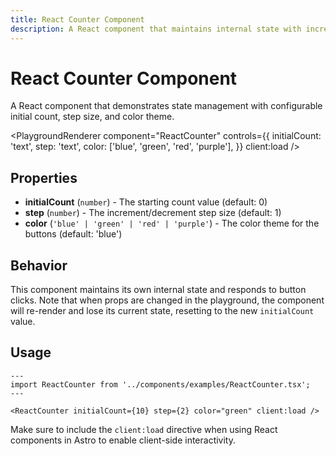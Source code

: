 ```yaml
---
title: React Counter Component
description: A React component that maintains internal state with increment and decrement functionality
---
```



# React Counter Component

A React component that demonstrates state management with configurable initial count, step size, and color theme.

<PlaygroundRenderer
  component="ReactCounter"
  controls={{
    initialCount: 'text',
    step: 'text',
    color: ['blue', 'green', 'red', 'purple'],
  }}
  client:load
/>

## Properties

- **initialCount** (`number`) - The starting count value (default: 0)
- **step** (`number`) - The increment/decrement step size (default: 1)
- **color** (`'blue' | 'green' | 'red' | 'purple'`) - The color theme for the buttons (default: 'blue')

## Behavior

This component maintains its own internal state and responds to button clicks. Note that when props are changed in the playground, the component will re-render and lose its current state, resetting to the new `initialCount` value.

## Usage

```astro
---
import ReactCounter from '../components/examples/ReactCounter.tsx';
---

<ReactCounter initialCount={10} step={2} color="green" client:load />
```

Make sure to include the `client:load` directive when using React components in Astro to enable client-side interactivity.
